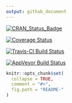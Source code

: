 ```yaml
---
output: github_document
---
```


[![CRAN_Status_Badge](http://www.r-pkg.org/badges/version/EqualCov)](https://cran.r-project.org/package=EqualCov)

[![Coverage Status](https://img.shields.io/codecov/c/github/BenBarnard/EqualCov/master.svg)](https://codecov.io/github/BenBarnard/EqualCov?branch=master)

[![Travis-CI Build Status](https://travis-ci.org/BenBarnard/EqualCov.svg?branch=master)](https://travis-ci.org/BenBarnard/EqualCov)

[![AppVeyor Build Status](https://ci.appveyor.com/api/projects/status/github/BenBarnard/EqualCov?branch=master&svg=true)](https://ci.appveyor.com/project/BenBarnard/EqualCov)

```r
knitr::opts_chunk$set(
  collapse = TRUE,
  comment = "#>",
  fig.path = "README-"
)
```
